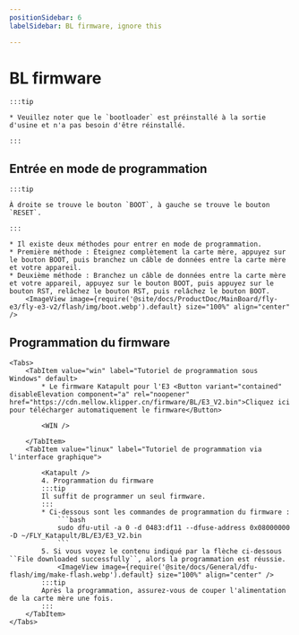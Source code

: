 ```yaml
---
positionSidebar: 6
labelSidebar: BL firmware, ignore this

---
```



# BL firmware

    :::tip

    * Veuillez noter que le `bootloader` est préinstallé à la sortie d'usine et n'a pas besoin d'être réinstallé.

    :::

## Entrée en mode de programmation

    :::tip

    À droite se trouve le bouton `BOOT`, à gauche se trouve le bouton `RESET`.

    :::

    * Il existe deux méthodes pour entrer en mode de programmation.
    * Première méthode : Éteignez complètement la carte mère, appuyez sur le bouton BOOT, puis branchez un câble de données entre la carte mère et votre appareil.
    * Deuxième méthode : Branchez un câble de données entre la carte mère et votre appareil, appuyez sur le bouton BOOT, puis appuyez sur le bouton RST, relâchez le bouton RST, puis relâchez le bouton BOOT.
        <ImageView image={require('@site/docs/ProductDoc/MainBoard/fly-e3/fly-e3-v2/flash/img/boot.webp').default} size="100%" align="center" />

## Programmation du firmware
    <Tabs>
        <TabItem value="win" label="Tutoriel de programmation sous Windows" default>
            * Le firmware Katapult pour l'E3 <Button variant="contained" disableElevation component="a" rel="noopener" href="https://cdn.mellow.klipper.cn/firmware/BL/E3_V2.bin">Cliquez ici pour télécharger automatiquement le firmware</Button>

            <WIN />

        </TabItem>
        <TabItem value="linux" label="Tutoriel de programmation via l'interface graphique">
            
            <Katapult />
            4. Programmation du firmware
            :::tip
            Il suffit de programmer un seul firmware.
            :::
            * Ci-dessous sont les commandes de programmation du firmware :
                ```bash
                sudo dfu-util -a 0 -d 0483:df11 --dfuse-address 0x08000000 -D ~/FLY_Katapult/BL/E3/E3_V2.bin
                ```
            5. Si vous voyez le contenu indiqué par la flèche ci-dessous ``File downloaded successfully``, alors la programmation est réussie.
                <ImageView image={require('@site/docs/General/dfu-flash/img/make-flash.webp').default} size="100%" align="center" />
            :::tip
            Après la programmation, assurez-vous de couper l'alimentation de la carte mère une fois.
            :::
        </TabItem>
    </Tabs>
